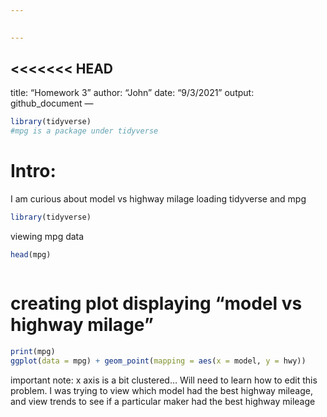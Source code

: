 ```yaml
---

  
---
```

<<<<<<< HEAD
---
title: "Homework 3"
author: "John"
date: "9/3/2021"
output: github_document
---
```r
library(tidyverse)
#mpg is a package under tidyverse
```

# Intro:

I am curious about model vs highway milage
loading tidyverse and mpg
```r

library(tidyverse)
```

viewing mpg data
```r

head(mpg)



```
# creating plot displaying "model vs highway milage"
```r
print(mpg)
ggplot(data = mpg) + geom_point(mapping = aes(x = model, y = hwy))

```

important note: x axis is a bit clustered... Will need to learn how to edit this problem.
I was trying to view which model had the best highway mileage, and view trends to see if a particular maker had the best highway mileage
